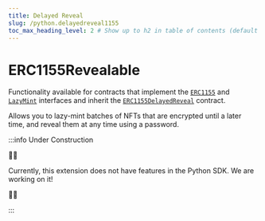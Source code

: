 ```yaml
---
title: Delayed Reveal
slug: /python.delayedreveal1155
toc_max_heading_level: 2 # Show up to h2 in table of contents (default is up to h3)
---
```


# ERC1155Revealable

Functionality available for contracts that implement the
[`ERC1155`](/solidity/extensions/erc1155) and
[`LazyMint`](/solidity/extensions/lazymint) interfaces and inherit the
[`ERC1155DelayedReveal`](/solidity/extensions/erc1155delayedreveal) contract.

Allows you to lazy-mint batches of NFTs that are encrypted until a later time,
and reveal them at any time using a password.

:::info Under Construction

🚧👷

Currently, this extension does not have features in the Python SDK. We are working on it!

🚧👷

:::
